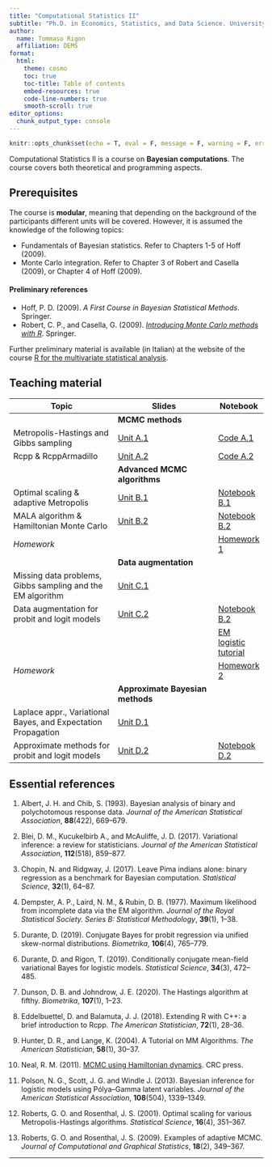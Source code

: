 ```yaml
---
title: "Computational Statistics II"
subtitle: "Ph.D. in Economics, Statistics, and Data Science. University of Milano-Bicocca"
author:
  name: Tommaso Rigon
  affiliation: DEMS
format:
  html:
    theme: cosmo
    toc: true
    toc-title: Table of contents
    embed-resources: true
    code-line-numbers: true
    smooth-scroll: true
editor_options: 
  chunk_output_type: console
---
```


```r
knitr::opts_chunk$set(echo = T, eval = F, message = F, warning = F, error = F, comment = NA, cache = F, include = T, R.options = list(width = 100), collapse = T, dpi = 200, fig.align = "center", fig.height = 4, fig.width = 8)
```

Computational Statistics II is a course on **Bayesian computations**. The course covers both theoretical and programming aspects. 

## Prerequisites

The course is **modular**, meaning that depending on the background of the participants different units will be covered. However, it is assumed the knowledge of the following topics:

  * Fundamentals of Bayesian statistics. Refer to Chapters 1-5 of Hoff (2009).
  * Monte Carlo integration. Refer to Chapter 3 of Robert and Casella (2009), or Chapter 4 of Hoff (2009).

#### Preliminary references

 * Hoff, P. D. (2009). _A First Course in Bayesian Statistical Methods_. Springer.
 * Robert, C. P., and Casella, G. (2009). [_Introducing Monte Carlo methods with R_](https://link.springer.com/content/pdf/10.1007%2F978-1-4419-1576-4.pdf). Springer.
 
 Further preliminary material is available (in Italian) at the website of the course [R for the multivariate statistical analysis](https://tommasorigon.github.io/introR/). 

## Teaching material

| Topic | Slides | Notebook |
|---------------------|--------------------|------|
| | **MCMC methods** | |
| Metropolis-Hastings and Gibbs sampling | [Unit A.1](slides/un_A1.pdf) | [Code A.1](exe/un_A1.html) |
| Rcpp & RcppArmadillo | [Unit A.2](slides/un_A2.pdf) | [Code A.2](exe/un_A2.html) |
| | **Advanced MCMC algorithms** | |
| Optimal scaling & adaptive Metropolis |  [Unit B.1](slides/un_B1.pdf) |  [Notebook B.1](https://colab.research.google.com/github/tommasorigon/CompStat/blob/main/notebook/un_B1.ipynb) | 
| MALA algorithm & Hamiltonian Monte Carlo |  [Unit B.2](slides/un_B2.pdf) | [Notebook B.2](https://colab.research.google.com/github/tommasorigon/CompStat/blob/main/notebook/un_B2.ipynb) | 
| *Homework* |  | [Homework 1](https://colab.research.google.com/github/tommasorigon/CompStat/blob/main/notebook/hom_1.ipynb)|  |
| | **Data augmentation** | |
| Missing data problems, Gibbs sampling and the EM algorithm |  [Unit C.1](slides/un_C1.pdf)| 
| Data augmentation for probit and logit models |  [Unit C.2](slides/un_C2.pdf) | [Notebook B.2](https://colab.research.google.com/github/tommasorigon/CompStat/blob/main/notebook/un_B2.ipynb) 
| | | [EM logistic tutorial](https://github.com/tommasorigon/logisticVB/blob/master/em_logistic_tutorial.md) | 
| *Homework* |  | [Homework 2](https://colab.research.google.com/github/tommasorigon/CompStat/blob/main/notebook/hom_2.ipynb)| |
| | **Approximate Bayesian methods** | |
| Laplace appr., Variational Bayes, and Expectation Propagation |  [Unit D.1](slides/un_D1.pdf) | 
| Approximate methods for probit and logit models |  [Unit D.2](slides/un_D2.pdf) | [Notebook D.2](https://colab.research.google.com/github/tommasorigon/CompStat/blob/main/notebook/un_D2.ipynb) |

## Essential references

1. Albert, J. H. and Chib, S. (1993). Bayesian analysis of binary and polychotomous response data. *Journal of the American Statistical Association*, **88**(422), 669--679. 

1. Blei, D. M., Kucukelbirb A., and McAuliffe, J. D. (2017). Variational inference: a review for statisticians. *Journal of the American Statistical Association*, **112**(518), 859--877.

1. Chopin, N. and Ridgway, J. (2017). Leave Pima indians alone: binary regression as a benchmark for Bayesian computation. *Statistical Science*, **32**(1), 64--87.

1. Dempster, A. P., Laird, N. M., & Rubin, D. B. (1977). Maximum likelihood from incomplete data via the EM algorithm. *Journal of the Royal Statistical Society. Series B: Statistical Methodology*, **39**(1), 1--38.

1. Durante, D. (2019). Conjugate Bayes for probit regression via unified skew-normal distributions. *Biometrika*, **106**(4), 765--779.

1. Durante, D. and Rigon, T. (2019). Conditionally conjugate mean-field variational Bayes for logistic models. *Statistical Science*, **34**(3), 472--485.

1. Dunson, D. B. and Johndrow, J. E. (2020). The Hastings algorithm at fifthy. *Biometrika*, **107**(1), 1--23.

1. Eddelbuettel, D. and Balamuta, J. J. (2018). Extending R with C++: a brief introduction to Rcpp. *The American Statistician*, **72**(1), 28--36.

1. Hunter, D. R., and Lange, K. (2004). A Tutorial on MM Algorithms. *The American Statistician*, **58**(1), 30–37.

1. Neal, R. M. (2011). [MCMC using Hamiltonian dynamics](https://www.mcmchandbook.net/HandbookChapter5.pdf). CRC press.

1. Polson, N. G., Scott, J. G. and Windle J. (2013). Bayesian inference for logistic models using Pólya–Gamma latent variables. *Journal of the American Statistical Association*, **108**(504), 1339--1349.

1. Roberts, G. O. and Rosenthal, J. S. (2001). Optimal scaling for various Metropolis-Hastings algorithms. *Statistical Science*, **16**(4), 351--367.

1. Roberts, G. O. and Rosenthal, J. S. (2009). Examples of adaptive MCMC. *Journal of Computational and Graphical Statistics*, **18**(2), 349--367.

------------------------------------------------

